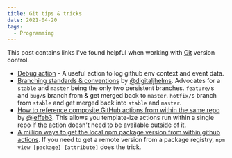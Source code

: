 ```yaml
---
title: Git tips & tricks
date: 2021-04-20
tags:
  - Programming
---
```


This post contains links I've found helpful when working with [Git](https://git-scm.com/) version control.

- [Debug action](https://github.com/hmarr/debug-action) - A useful action to log github env context and event data.
- [Branching standards & conventions](https://gist.github.com/digitaljhelms/4287848) by [@digitaljhelms](https://github.com/digitaljhelms). Advocates for a `stable` and `master` being the only two persistent branches. `feature/`s and `bug/`s branch from & get merged back to `master`. `hotfix/`s branch from `stable` and get merged back into `stable` and `master`.
- [How to reference composite GitHub actions from within the same repo](https://github.com/jeffeb3/hello-world-composite-run-steps-action) by [@jeffeb3](https://github.com/jeffeb3). This allows you template-ize actions run within a single repo if the action doesn't need to be available outside of it.
- [A million ways to get the local npm package version from within github actions](https://gist.github.com/DarrenN/8c6a5b969481725a4413). If you need to get a remote version from a package registry, `npm view [package] [attribute]` does the trick.